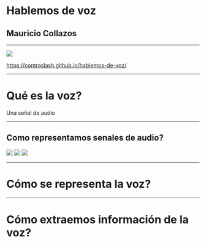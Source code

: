 
# Hablemos de voz
## Mauricio Collazos

---


<img src={qr} />

https://contraslash.github.io/hablemos-de-voz/


---

# Qué es la voz?

<Divider />


<SimpleWave src={agua_wav} />

Una señal de audio

---

## Como representamos senales de audio?



<HorizontalAlign>

<img src={voz_agua} />
<Divider />
<img src={voz_agua_zoom} />
<Divider/>
<img src={voz_agua_quantization} />



</HorizontalAlign>

---
# Cómo se representa la voz?

---

# Cómo extraemos información de la voz?

